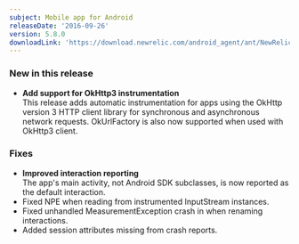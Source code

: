 ```yaml
---
subject: Mobile app for Android
releaseDate: '2016-09-26'
version: 5.8.0
downloadLink: 'https://download.newrelic.com/android_agent/ant/NewRelic_Android_Agent_5.8.0.zip'
---
```


### New in this release

* **Add support for OkHttp3 instrumentation**  
  This release adds automatic instrumentation for apps using the OkHttp version 3 HTTP client library for synchronous and asynchronous network requests. OkUrlFactory is also now supported when used with OkHttp3 client.

### Fixes

* **Improved interaction reporting**  
  The app's main activity, not Android SDK subclasses, is now reported as the default interaction.
* Fixed NPE when reading from instrumented InputStream instances.
* Fixed unhandled MeasurementException crash in when renaming interactions.
* Added session attributes missing from crash reports.
